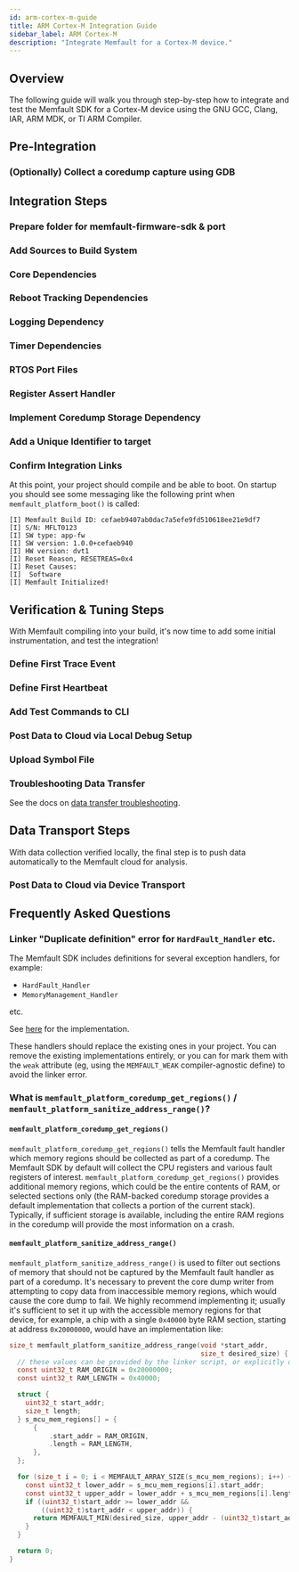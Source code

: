 ```yaml
---
id: arm-cortex-m-guide
title: ARM Cortex-M Integration Guide
sidebar_label: ARM Cortex-M
description: "Integrate Memfault for a Cortex-M device."
---
```




## Overview

The following guide will walk you through step-by-step how to integrate and test
the Memfault SDK for a Cortex-M device using the GNU GCC, Clang, IAR, ARM MDK,
or TI ARM Compiler.

<FwSdkFeatures />

## Pre-Integration

### (Optionally) Collect a coredump capture using GDB

<TryFlow />

<ProjectAwareCreateAProject />

## Integration Steps

### Prepare folder for memfault-firmware-sdk & port

<CloneSdk />

### Add Sources to Build System

<AddSources />

### Core Dependencies

<CorePlatformDependencies />

### Reboot Tracking Dependencies

<RebootTrackingDependency />

### Logging Dependency

<LoggingDependency />

### Timer Dependencies

<MetricTimerDependency />

### RTOS Port Files

<RtosPorts />

### Register Assert Handler

<RegisterAssert />

### Implement Coredump Storage Dependency

<CoredumpDependency />

### Add a Unique Identifier to target

<AddBuildIdIntro />
<AddBuildId />

### Confirm Integration Links

At this point, your project should compile and be able to boot. On startup you
should see some messaging like the following print when
`memfault_platform_boot()` is called:

```
[I] Memfault Build ID: cefaeb9407ab0dac7a5efe9fd510618ee21e9df7
[I] S/N: MFLT0123
[I] SW type: app-fw
[I] SW version: 1.0.0+cefaeb940
[I] HW version: dvt1
[I] Reset Reason, RESETREAS=0x4
[I] Reset Causes:
[I]  Software
[I] Memfault Initialized!
```

## Verification & Tuning Steps

With Memfault compiling into your build, it's now time to add some initial
instrumentation, and test the integration!

### Define First Trace Event

<DefineFirstTraceEvent />

### Define First Heartbeat

<DefineFirstHeartbeat />

### Add Test Commands to CLI

<AddCliTestCommands />

### Post Data to Cloud via Local Debug Setup

<PostChunksLocally />

### Upload Symbol File

<UploadSymbolFile />

### Troubleshooting Data Transfer
See the docs on [data transfer troubleshooting](/docs/troubleshooting/data-transfer-troubleshooting).

## Data Transport Steps

With data collection verified locally, the final step is to push data
automatically to the Memfault cloud for analysis.

### Post Data to Cloud via Device Transport

<PublishDataToCloud />

## Frequently Asked Questions

### Linker "Duplicate definition" error for `HardFault_Handler` etc.

The Memfault SDK includes definitions for several exception handlers, for
example:

- `HardFault_Handler`
- `MemoryManagement_Handler`

etc.

See
[here](https://github.com/memfault/memfault-firmware-sdk/blob/24f2c2627c9f20e921e61d1b635cab58f34af3b8/components/panics/src/memfault_fault_handling_arm.c#L399-L427)
for the implementation.

These handlers should replace the existing ones in your project. You can remove
the existing implementations entirely, or you can for mark them with the `weak`
attribute (eg, using the `MEMFAULT_WEAK` compiler-agnostic define) to avoid the
linker error.

### What is `memfault_platform_coredump_get_regions()` / `memfault_platform_sanitize_address_range()`?

#### `memfault_platform_coredump_get_regions()`

`memfault_platform_coredump_get_regions()` tells the Memfault fault handler
which memory regions should be collected as part of a coredump. The Memfault SDK
by default will collect the CPU registers and various fault registers of
interest. `memfault_platform_coredump_get_regions()` provides additional memory
regions, which could be the entire contents of RAM, or selected sections only
(the RAM-backed coredump storage provides a default implementation that collects
a portion of the current stack). Typically, if sufficient storage is available,
including the entire RAM regions in the coredump will provide the most
information on a crash.

#### `memfault_platform_sanitize_address_range()`

`memfault_platform_sanitize_address_range()` is used to filter out sections of
memory that should not be captured by the Memfault fault handler as part of a
coredump. It's necessary to prevent the core dump writer from attempting to copy
data from inaccessible memory regions, which would cause the core dump to fail.
We highly recommend implementing it; usually it's sufficient to set it up with
the accessible memory regions for that device, for example, a chip with a single
`0x40000` byte RAM section, starting at address `0x20000000`, would have an
implementation like:

```c
size_t memfault_platform_sanitize_address_range(void *start_addr,
                                                size_t desired_size) {
  // these values can be provided by the linker script, or explicitly defined
  const uint32_t RAM_ORIGIN = 0x20000000;
  const uint32_t RAM_LENGTH = 0x40000;

  struct {
    uint32_t start_addr;
    size_t length;
  } s_mcu_mem_regions[] = {
      {
          .start_addr = RAM_ORIGIN,
          .length = RAM_LENGTH,
      },
  };

  for (size_t i = 0; i < MEMFAULT_ARRAY_SIZE(s_mcu_mem_regions); i++) {
    const uint32_t lower_addr = s_mcu_mem_regions[i].start_addr;
    const uint32_t upper_addr = lower_addr + s_mcu_mem_regions[i].length;
    if ((uint32_t)start_addr >= lower_addr &&
        ((uint32_t)start_addr < upper_addr)) {
      return MEMFAULT_MIN(desired_size, upper_addr - (uint32_t)start_addr);
    }
  }

  return 0;
}
```
